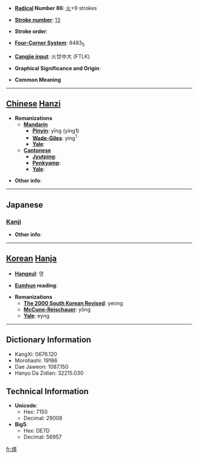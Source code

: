 * '''[[Wiktionary:Chinese radical index| Radical]] Number 86''': [[Wiktionary:Chinese radical index 火|火]]+9 strokes

* '''[[Wiktionary:Chinese total strokes index|Stroke number]]''': [[Wiktionary:Chinese total strokes index 13|13]]

* '''Stroke order''': 

* '''[[Wiktionary:Chinese four corner index|Four-Corner System]]''': 9483<sub>5</sub>

* '''[[Wiktionary:Chinese Cangjie index|Cangjie input]]''': 火廿中大 (FTLK)

* '''Graphical Significance and Origin''': 

* '''Common Meaning'''

----

== [[Chinese]] [[Hanzi]] ==

* '''Romanizations'''
** '''[[Mandarin]]'''
*** '''[[Pinyin]]''': yīng (ying1)
*** '''[[Wade-Giles]]''': ying<sup>1</sup>
*** '''[[Yale]]''': 
** '''[[Cantonese]]'''
*** '''[[Jyutping]]''':
*** '''[[Penkyamp]]''': 
*** '''[[Yale]]''': 

* '''Other info''': 

----

==Japanese==
===[[Kanji]]===
{{kanji|on readings=[[えい]] (ei), [[よう]] (yō)
|kun readings=
}}

* '''Other info''':  

----

== [[Korean]] [[Hanja]] ==

* '''[[Hangeul]]''': 영

* '''[[Eumhun]] reading''': 

* '''Romanizations'''
** '''[[The 2000 South Korean Revised Romanization|The 2000 South Korean Revised]]''': yeong
** '''[[McCune-Reischauer]]''': yŏng
** '''[[Yale]]''': eyng

----

== Dictionary Information ==

* KangXi: 0676.120
* Morohashi: 19186
* Dae Jaweon: 1087.150
* Hanyu Da Zidian: 32215.030

== Technical Information ==

* '''Unicode''':
** Hex: 7150
** Decimal: 29008
* '''Big5''':
** Hex: DE7D
** Decimal: 56957

[[fr:煐]]